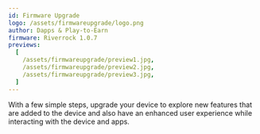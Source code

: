 ```yaml
---
id: Firmware Upgrade
logo: /assets/firmwareupgrade/logo.png
author: Dapps & Play-to-Earn
firmware: Riverrock 1.0.7
previews:
  [
    /assets/firmwareupgrade/preview1.jpg,
    /assets/firmwareupgrade/preview2.jpg,
    /assets/firmwareupgrade/preview3.jpg,
  ]
---
```


With a few simple steps, upgrade your device to explore new features that are added to the device and also have an enhanced user experience while interacting with the device and apps.
